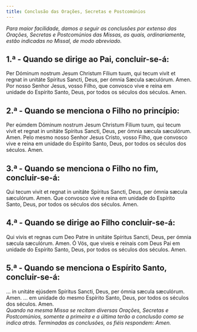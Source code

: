 ```yaml
---
title: Conclusão das Orações, Secretas e Postcomúnios
---
```


<em>
  Para maior facilidade, damos a seguir as conclusões por extenso das Orações,
  Secretas e Postcomúnios das Missas, as quais, ordinariamente, estão indicadas
  no Missal, de modo abreviado.
</em>

## 1.ª - Quando se dirige ao Pai, concluir-se-á:

<div class="grid grid-cols-2 gap-5">
  <span class="text-justify">
    Per Dóminum nostrum Jesum Christum Fílium tuum, qui tecum vivit et regnat in
    unitáte Spíritus Sancti, Deus, per ómnia Sæcula sæculórum. Amen.
  </span>
  <span class="text-justify">
    Por nosso Senhor Jesus, vosso Filho, que convosco vive e reina em unidade do
    Espírito Santo, Deus, por todos os séculos dos séculos. Amen.
  </span>
</div>

## 2.ª - Quando se menciona o Filho no princípio:

<div class="grid grid-cols-2 gap-5">
  <span class="text-justify">
    Per eúmdem Dóminum nostrum Jesum Christum Fílium tuum, qui tecum vivit et
    regnat in unitáte Spíritus Sancti, Deus, per ómnia sæcula sæculórum. Amen.
  </span>
  <span class="text-justify">
    Pelo mesmo nosso Senhor Jesus Cristo, vosso Filho, que convosco vive e reina
    em unidade do Espírito Santo, Deus, por todos os séculos dos séculos. Amen.
  </span>
</div>

## 3.ª - Quando se menciona o Filho no fim, concluir-se-á:

<div class="grid grid-cols-2 gap-5">
  <span class="text-justify">
    Qui tecum vivit et regnat in unitáte Spíritus Sancti, Deus, per ómnia sæcula
    sæculórum. Amen.
  </span>
  <span class="text-justify">
    Que convosco vive e reina em unidade do Espírito Santo, Deus, por todos os
    séculos dos séculos. Amen.
  </span>
</div>

## 4.ª - Quando se dirige ao Filho concluir-se-á:

<div class="grid grid-cols-2 gap-5">
  <span class="text-justify">
    Qui vivis et regnas cum Deo Patre in unitáte Spíritus Sancti, Deus, per
    ómnia sæcula sæculórum. Amen.
  </span>
  <span class="text-justify">
    Ó Vós, que viveis e reinais com Deus Pai em unidade do Espírito Santo, Deus,
    por todos os séculos dos séculos. Amen.
  </span>
</div>

## 5.ª - Quando se menciona o Espírito Santo, concluir-se-á:

<div class="grid grid-cols-2 gap-5">
  <span class="text-justify">
    ... in unitáte ejúsdem Spíritus Sancti, Deus, per ómnia sæcula sæculórum.
    Amen.
  </span>
  <span class="text-justify">
    ... em unidade do mesmo Espírito Santo, Deus, por todos os séculos dos
    séculos. Amen.
  </span>
</div>

<em>
  Quando na mesma Missa se recitam diversas Orações, Secretas e Postcomúnios,
  somente a primeira e a última terão a conclusão como se indica atrás.
  Terminadas as conclusões, os fiéis respondem: Amen.
</em>
